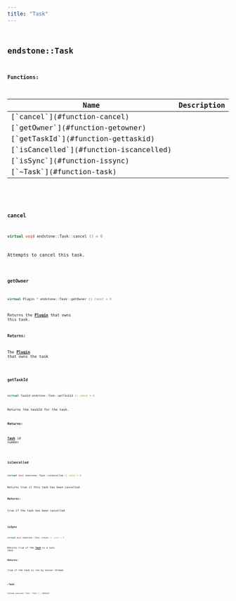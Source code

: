 ```yaml
---
title: "Task"
---
```


## <code className="doc-symbol doc-symbol-class"/> endstone::Task

















**Functions:**

<table>
<thead>
   <tr>
      <th>Name</th>
      <th>Description</th>
   </tr>
</thead>
<tbody>
<tr key="classendstone_1_1_task_1a3455812d65cf5c8f173e5cf5ab8a1fd0">
    <td>[`cancel`](#function-cancel)</td>
    <td></td>
</tr>
<tr key="classendstone_1_1_task_1a2e9cdffd945930487342851df0a54b06">
    <td>[`getOwner`](#function-getowner)</td>
    <td></td>
</tr>
<tr key="classendstone_1_1_task_1ab08c9a5deee528abf87f8e827c420e30">
    <td>[`getTaskId`](#function-gettaskid)</td>
    <td></td>
</tr>
<tr key="classendstone_1_1_task_1ab758d7bc88367c07f090b758496daada">
    <td>[`isCancelled`](#function-iscancelled)</td>
    <td></td>
</tr>
<tr key="classendstone_1_1_task_1ad091016fe3fae7796852709bade2c079">
    <td>[`isSync`](#function-issync)</td>
    <td></td>
</tr>
<tr key="classendstone_1_1_task_1ae40a9449683399a480b757911fb30ef4">
    <td>[`~Task`](#function-task)</td>
    <td></td>
</tr>
</tbody>
</table>

### <code className="doc-symbol doc-symbol-function"/> cancel

```cpp
virtual void endstone::Task::cancel () = 0
```


Attempts to cancel this task. 


        
### <code className="doc-symbol doc-symbol-function"/> getOwner

```cpp
virtual Plugin * endstone::Task::getOwner () const = 0
```


Returns the [**Plugin**](classendstone_1_1_plugin.md) that owns this task.




**Returns:**

The [**Plugin**](classendstone_1_1_plugin.md) that owns the task 





        
### <code className="doc-symbol doc-symbol-function"/> getTaskId

```cpp
virtual TaskId endstone::Task::getTaskId () const = 0
```


Returns the taskId for the task.




**Returns:**

[**Task**](classendstone_1_1_task.md) id number 





        
### <code className="doc-symbol doc-symbol-function"/> isCancelled

```cpp
virtual bool endstone::Task::isCancelled () const = 0
```


Returns true if this task has been cancelled.




**Returns:**

true if the task has been cancelled 





        
### <code className="doc-symbol doc-symbol-function"/> isSync

```cpp
virtual bool endstone::Task::isSync () const = 0
```


Returns true if the [**Task**](classendstone_1_1_task.md) is a sync task.




**Returns:**

true if the task is run by server thread 





        
### <code className="doc-symbol doc-symbol-function"/> ~Task

```cpp
virtual endstone::Task::~Task () = default
```

